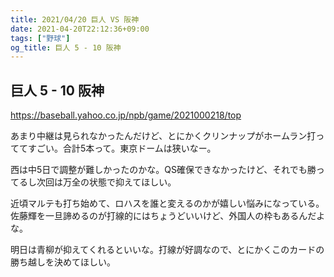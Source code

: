 ```yaml
---
title: 2021/04/20 巨人 VS 阪神
date: 2021-04-20T22:12:36+09:00
tags: ["野球"]
og_title: 巨人 5 - 10 阪神
---
```


## 巨人 5 - 10 阪神

https://baseball.yahoo.co.jp/npb/game/2021000218/top

あまり中継は見られなかったんだけど、とにかくクリンナップがホームラン打っててすごい。合計5本って。東京ドームは狭いなー。

西は中5日で調整が難しかったのかな。QS確保できなかったけど、それでも勝ってるし次回は万全の状態で抑えてほしい。

近頃マルテも打ち始めて、ロハスを誰と変えるのかが嬉しい悩みになっている。佐藤輝を一旦諦めるのが打線的にはちょうどいいけど、外国人の枠もあるんだよな。

明日は青柳が抑えてくれるといいな。打線が好調なので、とにかくこのカードの勝ち越しを決めてほしい。
